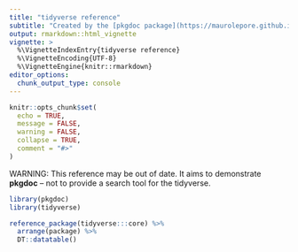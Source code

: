 ```yaml
---
title: "tidyverse reference"
subtitle: "Created by the [pkgdoc package](https://maurolepore.github.io/pkgdoc/)"
output: rmarkdown::html_vignette
vignette: >
  %\VignetteIndexEntry{tidyverse reference}
  %\VignetteEncoding{UTF-8}
  %\VignetteEngine{knitr::rmarkdown}
editor_options: 
  chunk_output_type: console
---
```


```r
knitr::opts_chunk$set(
  echo = TRUE,
  message = FALSE,
  warning = FALSE,
  collapse = TRUE,
  comment = "#>"
)
```

WARNING: This reference may be out of date. It aims to demonstrate __pkgdoc__ -- not to provide a search tool for the tidyverse.

```r
library(pkgdoc)
library(tidyverse)

reference_package(tidyverse:::core) %>% 
  arrange(package) %>% 
  DT::datatable()
```

